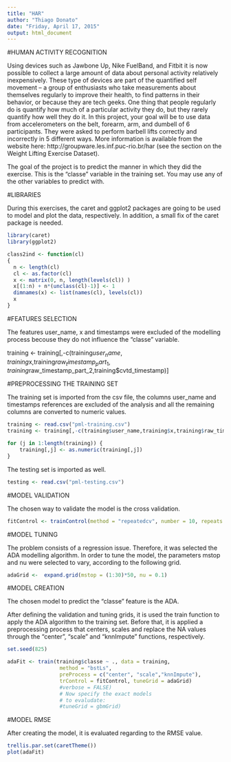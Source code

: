 ```yaml
---
title: "HAR"
author: "Thiago Donato"
date: "Friday, April 17, 2015"
output: html_document
---
```

#HUMAN ACTIVITY RECOGNITION

Using devices such as Jawbone Up, Nike FuelBand, and Fitbit it is now possible to collect a large amount of data about personal activity relatively inexpensively. These type of devices are part of the quantified self movement – a group of enthusiasts who take measurements about themselves regularly to improve their health, to find patterns in their behavior, or because they are tech geeks. One thing that people regularly do is quantify how much of a particular activity they do, but they rarely quantify how well they do it. In this project, your goal will be to use data from accelerometers on the belt, forearm, arm, and dumbell of 6 participants. They were asked to perform barbell lifts correctly and incorrectly in 5 different ways. More information is available from the website here: http://groupware.les.inf.puc-rio.br/har (see the section on the Weight Lifting Exercise Dataset). 

The goal of the project is to predict the manner in which they did the exercise. This is the "classe" variable in the training set. You may use any of the other variables to predict with.

#LIBRARIES

During this exercises, the caret and ggplot2 packages are going to be used to model and plot the data, respectively. In addition, a small fix of the caret package is needed.

```r
library(caret)
library(ggplot2)

class2ind <- function(cl)
{
  n <- length(cl)
  cl <- as.factor(cl)
  x <- matrix(0, n, length(levels(cl)) )
  x[(1:n) + n*(unclass(cl)-1)] <- 1
  dimnames(x) <- list(names(cl), levels(cl))
  x
}
```

#FEATURES SELECTION

The features user_name, x and timestamps were excluded of the modelling process becouse they do not influence the "classe" variable.

training <- training[,-c(training$user_name,training$x,training$raw_timestamp_part_1,training$raw_timestamp_part_2,training$cvtd_timestamp)]

#PREPROCESSING THE TRAINING SET

The training set is imported from the csv file, the columns user_name and timestamps references are excluded of the analysis and all the remaining columns are converted to numeric values.

```r
training <- read.csv("pml-training.csv")
training <- training[,-c(training$user_name,training$x,training$raw_timestamp_part_1,training$raw_timestamp_part_2,training$cvtd_timestamp)]

for (j in 1:length(training)) {
    training[,j] <- as.numeric(training[,j])  
}
```

The testing set is imported as well.

```r
testing <- read.csv("pml-testing.csv")
```

#MODEL VALIDATION

The chosen way to validate the model is the cross validation. 

```r
fitControl <- trainControl(method = "repeatedcv", number = 10, repeats = 1)
```

#MODEL TUNING

The problem consists of a regression issue. Therefore, it was selected the ADA modelling algorithm. In order to tune the model, the parameters mstop and nu were selected to vary, according to the following grid.

```r
adaGrid <-  expand.grid(mstop = (1:30)*50, nu = 0.1)
```                        

#MODEL CREATION

The chosen model to predict the "classe" feature is the ADA. 

After defining the validation and tuning grids, it is used the train function to apply the ADA algorithm to the training set. Before that, it is applied a preprocessing process that centers, scales and replace the NA values through the "center", "scale" and "knnImpute" functions, respectively.

```r
set.seed(825)

adaFit <- train(training$classe ~ ., data = training,
                 method = "bstLs", 
                 preProcess = c("center", "scale","knnImpute"),
                 trControl = fitControl, tuneGrid = adaGrid)
                 #verbose = FALSE)
                 # Now specify the exact models 
                 # to evaludate:
                 #tuneGrid = gbmGrid)
```

#MODEL RMSE

After creating the model, it is evaluated regarding to the RMSE value.

```r
trellis.par.set(caretTheme())
plot(adaFit)
```
